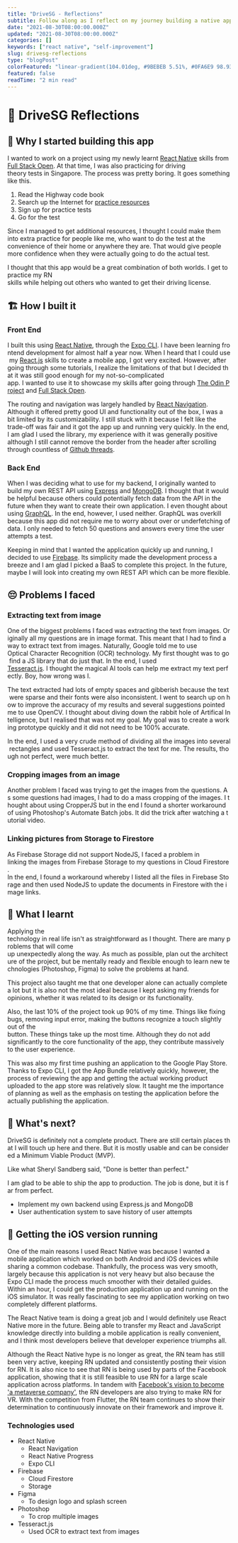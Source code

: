 ```yaml
---
title: "DriveSG - Reflections"
subtitle: Follow along as I reflect on my journey building a native application using React Native.
date: "2021-08-30T08:00:00.000Z"
updated: "2021-08-30T08:00:00.000Z"
categories: []
keywords: ["react native", "self-improvement"]
slug: drivesg-reflections
type: "blogPost"
colorFeatured: "linear-gradient(104.01deg, #9BEBEB 5.51%, #0FA6E9 98.93%)"
featured: false
readTime: "2 min read"
---
```


# **📝** DriveSG Reflections

## 🔑 Why I started building this app

I wanted to work on a project using my newly learnt [React Native](https://reactnative.dev/) skills from [Full Stack Open](https://fullstackopen.com/en/). At that time, I was also practicing for driving theory tests in Singapore. The process was pretty boring. It goes something like this.

1. Read the Highway code book
2. Search up the Internet for [practice resources](https://www.tptest.sg/)
3. Sign up for practice tests
4. Go for the test

Since I managed to get additional resources, I thought I could make them into extra practice for people like me, who want to do the test at the convenience of their home or anywhere they are. That would give people more confidence when they were actually going to do the actual test.

I thought that this app would be a great combination of both worlds. I get to practice my RN skills while helping out others who wanted to get their driving license.

## 🏗️ How I built it

### Front End

I built this using [React Native](https://reactnative.dev/), through the [Expo CLI](https://docs.expo.dev/index.html). I have been learning frontend development for almost half a year now. When I heard that I could use my [React.js](https://reactjs.org/) skills to create a mobile app, I got very excited. However, after going through some tutorials, I realize the limitations of that but I decided that it was still good enough for my not-so-complicated app. I wanted to use it to showcase my skills after going through [The Odin Project](https://www.theodinproject.com/) and [Full Stack Open](https://fullstackopen.com/en/).

The routing and navigation was largely handled by [React Navigation](https://reactnavigation.org/). Although it offered pretty good UI and functionality out of the box, I was a bit limited by its customizability. I still stuck with it because I felt like the trade-off was fair and it got the app up and running very quickly. In the end, I am glad I used the library, my experience with it was generally positive although I still cannot remove the border from the header after scrolling through countless of [Github threads](https://github.com/react-navigation/react-navigation/issues/865).

### Back End

When I was deciding what to use for my backend, I originally wanted to build my own REST API using [Express](https://expressjs.com/) and [MongoDB](https://www.mongodb.com/). I thought that it would be helpful because others could potentially fetch data from the API in the future when they want to create their own application. I even thought about using [GraphQL](https://graphql.org/). In the end, however, I used neither. GraphQL was overkill because this app did not require me to worry about over or underfetching of data. I only needed to fetch 50 questions and answers every time the user attempts a test.

Keeping in mind that I wanted the application quickly up and running, I decided to use [Firebase](https://firebase.google.com/). Its simplicity made the development process a breeze and I am glad I picked a BaaS to complete this project. In the future, maybe I will look into creating my own REST API which can be more flexible.

## 😔 Problems I faced

### Extracting text from image

One of the biggest problems I faced was extracting the text from images. Originally all my questions are in image format. This meant that I had to find a way to extract text from images. Naturally, Google told me to use Optical Character Recognition (OCR) technology. My first thought was to go find a JS library that do just that. In the end, I used [Tesseract.js](https://tesseract.projectnaptha.com/). I thought the magical AI tools can help me extract my text perfectly. Boy, how wrong was I.

The text extracted had lots of empty spaces and gibberish because the text were sparse and their fonts were also inconsistent. I went to search up on how to improve the accuracy of my results and several suggestions pointed me to use OpenCV. I thought about diving down the rabbit hole of Artifical Intelligence, but I realised that was not my goal. My goal was to create a working prototype quickly and it did not need to be 100% accurate.

In the end, I used a very crude method of dividing all the images into several rectangles and used Tesseract.js to extract the text for me. The results, though not perfect, were much better.

### Cropping images from an image

Another problem I faced was trying to get the images from the questions. As some questions had images, I had to do a mass cropping of the images. I thought about using CropperJS but in the end I found a shorter workaround of using Photoshop's Automate Batch jobs. It did the trick after watching a tutorial video.

### Linking pictures from Storage to Firestore

As Firebase Storage did not support NodeJS, I faced a problem in linking the images from Firebase Storage to my questions in Cloud Firestore. In the end, I found a workaround whereby I listed all the files in Firebase Storage and then used NodeJS to update the documents in Firestore with the image links.

## 📕 What I learnt

Applying the technology in real life isn't as straightforward as I thought. There are many problems that will come up unexpectedly along the way. As much as possible, plan out the architecture of the project, but be mentally ready and flexible enough to learn new technologies (Photoshop, Figma) to solve the problems at hand.

This project also taught me that one developer alone can actually complete a lot but it is also not the most ideal because I kept asking my friends for opinions, whether it was related to its design or its functionality.

Also, the last 10% of the project took up 90% of my time. Things like fixing bugs, removing input error, making the buttons recognize a touch slightly out of the button. These things take up the most time. Although they do not add significantly to the core functionality of the app, they contribute massively to the user experience.

This was also my first time pushing an application to the Google Play Store. Thanks to Expo CLI, I got the App Bundle relatively quickly, however, the process of reviewing the app and getting the actual working product uploaded to the app store was relatively slow. It taught me the importance of planning as well as the emphasis on testing the application before the actually publishing the application.

## 🤔 What's next?

DriveSG is definitely not a complete product. There are still certain places that I will touch up here and there. But it is mostly usable and can be considered a Minimum Viable Product (MVP).

Like what Sheryl Sandberg said, "Done is better than perfect."

I am glad to be able to ship the app to production. The job is done, but it is far from perfect.

- Implement my own backend using Express.js and MongoDB
- User authentication system to save history of user attempts

## 🍎 Getting the iOS version running

One of the main reasons I used React Native was because I wanted a mobile application which worked on both Android and iOS devices while sharing a common codebase. Thankfully, the process was very smooth, largely because this application is not very heavy but also because the Expo CLI made the process much smoother with their detailed guides. Within an hour, I could get the production application up and running on the iOS simulator. It was really fascinating to see my application working on two completely different platforms.

The React Native team is doing a great job and I would definitely use React Native more in the future. Being able to transfer my React and JavaScript knowledge directly into building a mobile application is really convenient, and I think most developers believe that developer experience triumphs all.

Although the React Native hype is no longer as great, the RN team has still been very active, keeping RN updated and consistently posting their vision for RN. It is also nice to see that RN is being used by parts of the Facebook application, showing that it is still feasible to use RN for a large scale application across platforms. In tandem with [Facebook's vision to become 'a metaverse company'](https://www.theverge.com/22588022/mark-zuckerberg-facebook-ceo-metaverse-interview), the RN developers are also trying to make RN for VR. With the competition from Flutter, the RN team continues to show their determination to continuously innovate on their framework and improve it.

### Technologies used

- React Native
  - React Navigation
  - React Native Progress
  - Expo CLI
- Firebase
  - Cloud Firestore
  - Storage
- Figma
  - To design logo and splash screen
- Photoshop
  - To crop multiple images
- Tesseract.js
  - Used OCR to extract text from images
